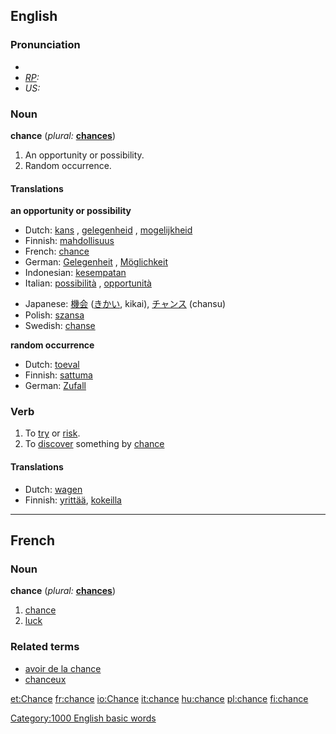 ==English==

{{rank|filled|visit|follow|639|chance|happened|broken|trouble}}

===Pronunciation===
* {{audio|en-uk-chance.ogg|Audio (UK)}}
* ''[[RP]]:'' {{IPA|/tʃɑːns/}}
* ''US:'' {{IPA|/tʃæns/}}

===Noun===
'''chance'''  (''plural:'' '''[[chances]]''')
# An opportunity or possibility.
# Random occurrence.

====Translations====
'''an opportunity or possibility'''
{{top}}
*Dutch: [[kans]] {{f}}, [[gelegenheid]] {{f}}, [[mogelijkheid]] {{f}}
*Finnish: [[mahdollisuus]]
*French: [[chance]]
*German: [[Gelegenheit]] {{f}}, [[Möglichkeit]] {{f}}
*Indonesian: [[sempat|kesempatan]]
*Italian: [[possibilità]] {{f}}, [[opportunità]] {{f}}
{{mid}}
*Japanese: [[機会]] ([[きかい]], kikai), [[チャンス]] (chansu)
*Polish: [[szansa]] {{f}}
*Swedish: [[chanse]]
{{bottom}}

'''random occurrence'''
{{top}}
*Dutch: [[toeval]] {{n}}
*Finnish: [[sattuma]]
*German: [[Zufall]] {{m}}
{{mid}}
{{bottom}}

===Verb===
{{en-infl-reg-other-e|chanc|e}}
# To [[try]] or [[risk]].
# To [[discover]] something by [[chance]]

====Translations====
{{top}}
*Dutch: [[wagen]] {{n}}
*Finnish: [[yrittää]], [[kokeilla]]
{{mid}}
{{bottom}}

[[Category:1000 English basic words]]

----

==French==

===Noun===
'''chance'''  (''plural:'' '''[[chances]]''')
# [[chance]]
# [[luck]]

===Related terms===
* [[avoir de la chance]]
* [[chanceux]]

[[et:Chance]]
[[fr:chance]]
[[io:Chance]]
[[it:chance]]
[[hu:chance]]
[[pl:chance]]
[[fi:chance]]